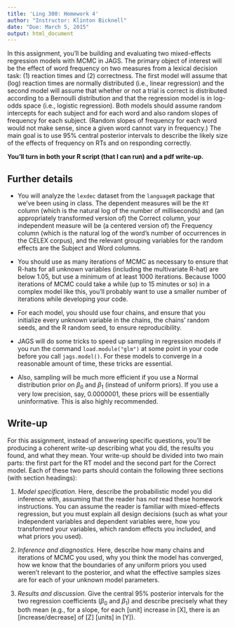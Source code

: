```yaml
---
title: 'Ling 300: Homework 4'
author: "Instructor: Klinton Bicknell"
date: "Due: March 5, 2015"
output: html_document
---
```


In this assignment, you'll be building and evaluating two mixed-effects regression models with MCMC in JAGS. The primary object of interest will be the effect of word frequency on two measures from a lexical decision task: (1) reaction times and (2) correctness. The first model will assume that (log) reaction times are normally distributed (i.e., linear regression) and the second model will assume that whether or not a trial is correct is distributed according to a Bernoulli distribution and that the regression model is in log-odds space (i.e., logistic regression). Both models should assume random intercepts for each subject and for each word and also random slopes of frequency for each subject. (Random slopes of frequency for each word would not make sense, since a given word cannot vary in frequency.) The main goal is to use 95% central posterior intervals to describe the likely size of the effects of frequency on RTs and on responding correctly.

**You'll turn in both your R script (that I can run) and a pdf write-up.**

Further details
---------------

* You will analyze the `lexdec` dataset from the `languageR` package that we've been using in class. The dependent measures will be the `RT` column (which is the natural log of the number of milliseconds) and (an appropriately transformed version of) the Correct column, your independent measure will be (a centered version of) the Frequency column (which is the natural log of the word's number of occurrences in the CELEX corpus), and the relevant grouping variables for the random effects are the Subject and Word columns.

* You should use as many iterations of MCMC as necessary to ensure that R-hats for all unknown variables (including the multivariate R-hat) are below 1.05, but use a minimum of at least 1000 iterations. Because 1000 iterations of MCMC could take a while (up to 15 minutes or so) in a complex model like this, you'll probably want to use a smaller number of iterations while developing your code.

* For each model, you should use four chains, and ensure that you initialize every unknown variable in the chains, the chains' random seeds, and the R random seed, to ensure reproducibility.

* JAGS will do some tricks to speed up sampling in regression models if you run the command `load.module("glm")` at some point in your code before you call `jags.model()`. For these models to converge in a reasonable amount of time, these tricks are essential.

* Also, sampling will be much more efficient if you use a Normal distribution prior on $\beta_0$ and $\beta_1$ (instead of uniform priors). If you use a very low precision, say, 0.0000001, these priors will be essentially uninformative. This is also highly recommended.

Write-up
--------

For this assignment, instead of answering specific questions, you'll be producing a coherent write-up describing what you did, the results you found, and what they mean. Your write-up should be divided into two main parts: the first part for the RT model and the second part for the Correct model. Each of these two parts should contain the following three sections (with section headings):

1. _Model specification._ Here, describe the probabilistic model you did inference with, assuming that the reader has _not_ read these homework instructions. You can assume the reader is familiar with mixed-effects regression, but you must explain all design decisions (such as what your independent variables and dependent variables were, how you transformed your variables, which random effects you included, and what priors you used).

2. _Inference and diagnostics._ Here, describe how many chains and iterations of MCMC you used, why you think the model has converged, how we know that the boundaries of any uniform priors you used weren't relevant to the posterior, and what the effective samples sizes are for each of your unknown model parameters.

3. _Results and discussion._ Give the central 95% posterior intervals for the two regression coefficients ($\beta_0$ and $\beta_1$) and describe precisely what they both mean (e.g., for a slope, for each [unit] increase in [X], there is an [increase/decrease] of [Z]  [units] in [Y]).
